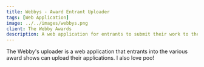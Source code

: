 ```yaml
---
title: Webbys - Award Entrant Uploader
tags: [Web Application]
image: ../../images/webbys.png
client: The Webby Awards
description: A web application for entrants to submit their work to the Webby Awards.
---
```


The Webby's uploader is a web application that entrants into the various award shows can upload their applications. I also love poo!
